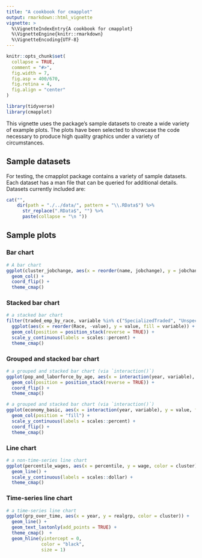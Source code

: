 ```yaml
---
title: "A cookbook for cmapplot"
output: rmarkdown::html_vignette
vignette: >
  %\VignetteIndexEntry{A cookbook for cmapplot}
  %\VignetteEngine{knitr::rmarkdown}
  %\VignetteEncoding{UTF-8}
---
```


```r
knitr::opts_chunk$set(
  collapse = TRUE,
  comment = "#>",
  fig.width = 7,
  fig.asp = 400/670,
  fig.retina = 4,
  fig.align = "center"
)

library(tidyverse)
library(cmapplot)
```

This vignette uses the package's sample datasets to create a wide variety of example plots. The plots have been selected to showcase the code necessary to produce high quality graphics under a variety of circumstances.


## Sample datasets

For testing, the cmapplot package contains a variety of sample datasets. Each dataset has a man file that can be queried for additional details. Datasets currently included are:

```r
cat("",
    dir(path = "./../data/", pattern = "\\.RData$") %>%
      str_replace(".RData$", "") %>%
      paste(collapse = "\n "))
```


## Sample plots

### Bar chart

```r
# A bar chart
ggplot(cluster_jobchange, aes(x = reorder(name, jobchange), y = jobchange, fill = category)) +
  geom_col() +
  coord_flip() +
  theme_cmap()
```

### Stacked bar chart

```r
# a stacked bar chart
filter(traded_emp_by_race, variable %in% c("SpecializedTraded", "UnspecializedTraded")) %>%
  ggplot(aes(x = reorder(Race, -value), y = value, fill = variable)) +
  geom_col(position = position_stack(reverse = TRUE)) +
  scale_y_continuous(labels = scales::percent) +
  theme_cmap()
```

### Grouped and stacked bar chart

```r
# a grouped and stacked bar chart (via `interaction()`)
ggplot(pop_and_laborforce_by_age, aes(x = interaction(year, variable), y = value, fill = age)) +
  geom_col(position = position_stack(reverse = TRUE)) +
  coord_flip() +
  theme_cmap()
```

```r
# a grouped and stacked bar chart (via `interaction()`)
ggplot(economy_basic, aes(x = interaction(year, variable), y = value, fill = sector)) +
  geom_col(position = "fill") +
  scale_y_continuous(labels = scales::percent) +
  coord_flip() +
  theme_cmap()
```

### Line chart

```r
# a non-time-series line chart
ggplot(percentile_wages, aes(x = percentile, y = wage, color = cluster)) +
  geom_line() +
  scale_y_continuous(labels = scales::dollar) +
  theme_cmap()
```

### Time-series line chart

```r
# a time-series line chart
ggplot(grp_over_time, aes(x = year, y = realgrp, color = cluster)) +
  geom_line() +
  geom_text_lastonly(add_points = TRUE) +
  theme_cmap()  +
  geom_hline(yintercept = 0,
             color = "black",
             size = 1)
```
